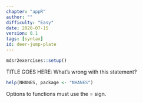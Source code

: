 ```yaml
---
chapter: "appR"
author: ""
difficulty: "Easy"
date: 2020-07-15 
version: 0.1
tags: [syntax]
id: deer-jump-plate
---
```


```r
mdsr2exercises::setup()
```

TITLE GOES HERE: What's wrong with this statement?

```r
help(NHANES, package <- "NHANES")
```

<!--begin-answer-->
Options to functions must use the = sign.
<!--end-answer-->


